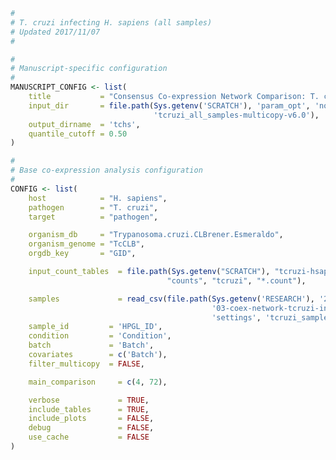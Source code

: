 ```r
#
# T. cruzi infecting H. sapiens (all samples)
# Updated 2017/11/07
#

#
# Manuscript-specific configuration
#
MANUSCRIPT_CONFIG <- list(
    title           = "Consensus Co-expression Network Comparison: T. cruzi infecting H. sapiens", 
    input_dir       = file.path(Sys.getenv('SCRATCH'), 'param_opt', 'normal',
                                'tcruzi_all_samples-multicopy-v6.0'),
    output_dirname  = 'tchs',
    quantile_cutoff = 0.50
)

#
# Base co-expression analysis configuration
#
CONFIG <- list(
    host            = "H. sapiens",
    pathogen        = "T. cruzi",
    target          = "pathogen",

    organism_db     = "Trypanosoma.cruzi.CLBrener.Esmeraldo",
    organism_genome = "TcCLB",
    orgdb_key       = "GID",

    input_count_tables  = file.path(Sys.getenv("SCRATCH"), "tcruzi-hsapiens",
                                   "counts", "tcruzi", "*.count"),

    samples             = read_csv(file.path(Sys.getenv('RESEARCH'), '2015',
                                             '03-coex-network-tcruzi-infecting-hsapiens',
                                             'settings', 'tcruzi_samples.csv')),
    sample_id         = 'HPGL_ID',
    condition         = 'Condition',
    batch             = 'Batch',
    covariates        = c('Batch'),
    filter_multicopy  = FALSE,

    main_comparison     = c(4, 72),

    verbose             = TRUE,
    include_tables      = TRUE,
    include_plots       = FALSE,
    debug               = FALSE,
    use_cache           = FALSE
)
```
